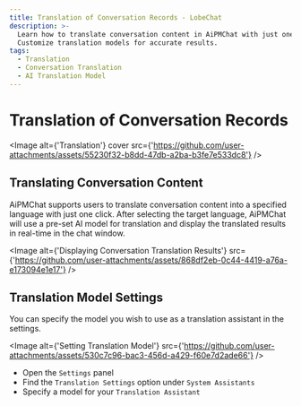 ```yaml
---
title: Translation of Conversation Records - LobeChat
description: >-
  Learn how to translate conversation content in AiPMChat with just one click.
  Customize translation models for accurate results.
tags:
  - Translation
  - Conversation Translation
  - AI Translation Model
---
```


# Translation of Conversation Records

<Image
  alt={'Translation'}
  cover
  src={'https://github.com/user-attachments/assets/55230f32-b8dd-47db-a2ba-b3fe7e533dc8'}
/>

## Translating Conversation Content

AiPMChat supports users to translate conversation content into a specified language with just one click. After selecting the target language, AiPMChat will use a pre-set AI model for translation and display the translated results in real-time in the chat window.

<Image
  alt={'Displaying Conversation Translation Results'}
  src={'https://github.com/user-attachments/assets/868df2eb-0c44-4419-a76a-e173094e1e17'}
/>

## Translation Model Settings

You can specify the model you wish to use as a translation assistant in the settings.

<Image
  alt={'Setting Translation Model'}
  src={'https://github.com/user-attachments/assets/530c7c96-bac3-456d-a429-f60e7d2ade66'}
/>

- Open the `Settings` panel
- Find the `Translation Settings` option under `System Assistants`
- Specify a model for your `Translation Assistant`

